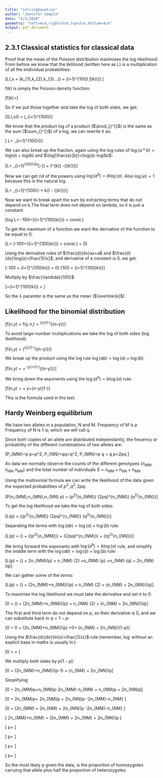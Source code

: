 ```yaml
--- 
title: "solvingEquation" 
author: "Jennifer Semple" 
date: "4/1/2020"
geometry: "left=4cm,right=5cm,top=2cm,bottom=4cm"
output: pdf_document 
--- 
```

## 2.3.1 Classical statistics for classical data

Proof that the mean of the Poisson distribution maximises the log-likelihood:
From before we know that the liklihood (written here as L) is a multiplication
of all the inidividual probabilities:

\[L(\lambda,x = (k_{1},k_{2},k_{3}...)) = \prod_{i=1}^{100} f(k_{i}) \]

f(k) is simply the Poisson density function:

\[f(k)=\frac{e^{-\lambda}\lambda^{k}}{k!}\]

So if we put those together and take the log of both sides, we get:

\[\log(L(\lambda,x)) =
\log(\prod_{i=1}^{100}\frac{e^{-\lambda}\lambda^{k}}{k!})\]

We know that the product log of a product ($\prod_{}^{}$) is the same as the sum
($\sum_{}^{}$) of a log, we can rewrite it as:

\[ \log L= \sum_{i=1}^{100}\log(\frac{e^{-\lambda}\lambda^{k}}{k!})\]

We can also break up the fraction, again using the log rules of
$\log(a*b)=log(a)+log(b)$ and $\log(\frac{a}{b})=\log(a)-log(b)$:

\[\log L= \sum_{i=1}^{100}(\log(e^{-\lambda}) + \log(\lambda^{k}) -\log({k!}))\]

Now we can get rid of the powers using $\log(a^{b})=b\log(a)$. Also $\log(e)=1$
because this is the natural log.

\[\log L= \sum_{i=1}^{100}(-\lambda + k\log(\lambda) - \log({k!}))\]

Now we want to break apart the sum by extracting terms that do not depend on
k.The final term does not depend on lambda, so it is just a constant:

\[log L= -100\lambda+\log\lambda(\sum_{i=1}^{100}k_{i}) + const.\]

To get the maximum of a function we want the derivative of the function to be
equal to 0:

\[\frac{d}{d\lambda}\log L=
\frac{d}{d\lambda}(-100\lambda+\log\lambda(\sum_{i=1}^{100}k_{i}) + const.) =
0\]

Using the derivative rules of $\frac{d}{dx}ax=a$ and
$\frac{d}{dx}\log(x)=\frac{1}{x}$, and derivative of a constant is 0, we get:

\[-100 + \frac{1}{\lambda}\sum_{i=1}^{100}k_{i} = 0\] \[100 =
\frac{1}{\lambda}\sum_{i=1}^{100}k_{i}\]

Multiply by $\frac{\lambda}{100}$:

\[\lambda=\frac{1}{100}\sum_{i=1}^{100}k_{i} = \overline{k}\] 

So the $\lambda$ paramter is the same as the mean ($\overline{k}$).




\newpage 
## Likelihood for the binomial distribution 

\[f(\theta \mid n,y) = f(y
\mid n,\theta) = \binom{n}{y}\theta^{y}(1-\theta)^{(n-y)}\]

To avoid large-number multiplications we take the log of both sides (log
likelihood): 

\[\log f(\theta \mid n,y) = \log
(\binom{n}{y}\theta^{y}(1-\theta)^{(n-y)})\]

We break up the product using the log rule $\log(ab)=\log(a)+\log(b)$:

\[\log f(\theta \mid n,y) = \log\binom{n}{y}+
\log\theta^{y}+\log(1-\theta)^{(n-y)})\]

We bring down the exponents using the $\log(a^{b})=b\log(a)$ rule:

\[\log f(\theta \mid n,y) = \log\binom{n}{y}+ y\log\theta+(n-y)\log(1-\theta)\]

This is the formula used in the text.





\newpage 
## Hardy Weinberg equilibrium

We have two alleles in a population, N and M. Frequency of M is p Frequency of N
is 1-p, which we will call q.

Since both copies of an allele are distributed independantly, the freuency or
probability of the different combinations of two alleles are:

\[P_{MM}=p \times p=p^2, P_{NN}=q\times q=q^2, P_{MN}=p \times q + q \times p=2pq \]

As data we normally observe the counts of the different genotypes
$(n_{MM},n_{NN}, n_{MN})$ and the total number of individuals
$S=n_{MM}+n_{NN}+n_{MN}$

Using the mutinomial formula we can write the likelihood of the data given the
expected probabilities of $p^2,q^2,2pq$:

\[P(n_{MM},n_{MN},n_{NN} \mid
p) = \binom{S}{n_{MM},n_{MN},n_{NN}} (p^2)^{n_{MM}} \times (2pq)^{n_{NM}} \times (q^2)^{n_{NN}}\]

To get the log likelihood we take the log of both sides:

\[L(p) = \log(\binom{S}{n_{MM},n_{MN},n_{NN}}(p^2)^{n_{MM}} \times (2pq)^{n_{NM}} \times (q^2)^{n_{NN}})\]

Separating the terms with $\log(ab)=\log(a)+\log(b)$ rule:

\[L(p) = \log(\binom{S}{n_{MM},n_{MN},n_{NN}}) + \log((p^2)^{n_{MM}}) + \log((2pq)^{n_{NM}}) + \log((q^2)^{n_{NN}})\]

We bring forward the exponants with $\log(a^b)=b\log(a)$ rule, and simplify
the middle term with the $\log(ab)=\log(a)+\log(b)$ rule:

\[L(p) = \log(\binom{S}{n_{MM},n_{MN},n_{NN}}) + 2n_{MM}\log(p) + n_{NM} \log(2) +n_{NM} \log(p) +n_{NM} \log(q) + 2n_{NN} \log(q)\]

We can gather some of the terms:

\[L(p) = \log(\binom{S}{n_{MM},n_{MN},n_{NN}}) + (2n_{MM}+n_{NM})\log(p) + n_{NM} \log(2)  + (n_{NM} + 2n_{NN})\log(q)\]



To maximise the log likelihood we must take the derivative and set it to 0:

\[0 = \frac{d}{dp}\log(\binom{S}{n_{MM},n_{MN},n_{NN}}) + \frac{d}{dp}(2n_{MM}+n_{NM})\log(p) + \frac{d}{dp}n_{NM} \log(2) + \frac{d}{dp}(n_{NM} + 2n_{NN})\log(q)\]

The first and third term do not depend on p, so their derivative is 0, and we 
can substitute back in $q=1-p$:

\[0 = 0 + \frac{d}{dp}(2n_{MM}+n_{NM})\log(p) +0+ \frac{d}{dp}(n_{NM} + 2n_{NN})\log(1-p)\]

Using the $\frac{d}{dx}\ln(x)=\frac{1}{x}$ rule (remember, $\log$ without an
explicit base in maths is usually $\ln$):

\[0 = \frac{2n_{MM}+n_{NM}}{p} + \frac{n_{NM} + 2n_{NN}}{1-p}\]

We multiply both sides by $p(1-p)$:

\[0 = (2n_{MM}+n_{NM})(p-1) + (n_{NM} + 2n_{NN})p\]

Simplifying:

\[0 = 2n_{MM}p+n_{NM}p-2n_{MM}-n_{NM} + n_{NM}p + 2n_{NN}p\]

\[0 = 2n_{MM}p+ 2n_{NM}p + 2n_{NN}p -2n_{MM}-n_{NM} \]

\[0 = (2n_{MM} + 2n_{NM} +  2n_{NN})p -2n_{MM}-n_{NM} \]

\[ 2n_{MM}+n_{NM}  = (2n_{MM} + 2n_{NM} +  2n_{NN})p \]

\[ p=\frac{2n_{MM}+n_{NM}}{2n_{MM} + 2n_{NM} +  2n_{NN}} \]

\[ p=\frac{2n_{MM}+n_{NM}}{2S} \]

\[ p=\frac{2n_{MM}+n_{NM}}{2S} \]

\[ p=\frac{n_{MM}+\frac{1}{2}n_{NM}}{S} \]

So the most likely p given the data, is the proportion of homozygotes carrying
that allele plus half the proportion of heterozygotes
